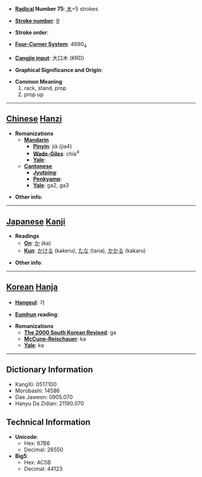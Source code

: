 * '''[[Wiktionary:Chinese radical index| Radical]] Number 75''': [[Wiktionary:Chinese radical index 木|木]]+5 strokes

* '''[[Wiktionary:Chinese total strokes index|Stroke number]]''': [[Wiktionary:Chinese total strokes index 9|9]]

* '''Stroke order''': 

* '''[[Wiktionary:Chinese four corner index|Four-Corner System]]''': 4690<sub>4</sub>

* '''[[Wiktionary:Chinese Cangjie index|Cangjie input]]''': 大口木 (KRD)

* '''Graphical Significance and Origin''': 

* '''Common Meaning'''
*#rack, stand, prop
*# prop up


----

== [[Chinese]] [[Hanzi]] ==

* '''Romanizations'''
** '''[[Mandarin]]'''
*** '''[[Pinyin]]''': jià (jia4)
*** '''[[Wade-Giles]]''': chia<sup>4</sup>
*** '''[[Yale]]''': 
** '''[[Cantonese]]'''
*** '''[[Jyutping]]''':
*** '''[[Penkyamp]]''': 
*** '''[[Yale]]''': ga2, ga3

* '''Other info''': 

----

== [[Japanese]] [[Kanji]] ==

* '''Readings'''
** '''[[On]]''': [[か]] (ka)
** '''[[Kun]]''': [[かける]] (kakeru), [[たな]] (tana), [[かかる]] (kakaru)

* '''Other info''':  

----

== [[Korean]] [[Hanja]] ==

* '''[[Hangeul]]''': 가

* '''[[Eumhun]] reading''': 

* '''Romanizations'''
** '''[[The 2000 South Korean Revised Romanization|The 2000 South Korean Revised]]''': ga
** '''[[McCune-Reischauer]]''': ka
** '''[[Yale]]''': ka

----

== Dictionary Information ==

* KangXi: 0517.100
* Morobashi: 14586
* Dae Jaweon: 0905.070
* Hanyu Da Zidian: 21190.070

== Technical Information ==

* '''Unicode''':
** Hex: 67B6
** Decimal: 26550
* '''Big5''':
** Hex: AC5B
** Decimal: 44123